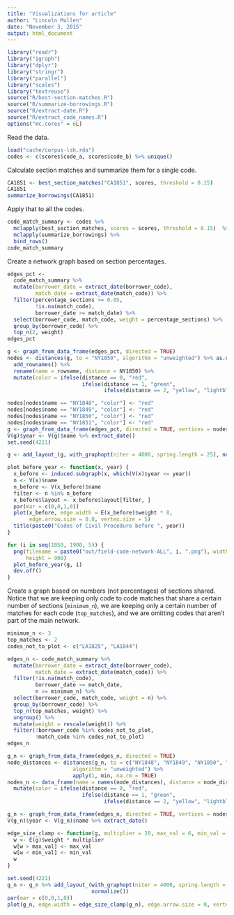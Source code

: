 ```yaml
---
title: "Visualizations for article"
author: "Lincoln Mullen"
date: "November 3, 2015"
output: html_document
---
```


```r
library("readr")
library("igraph")
library("dplyr")
library("stringr")
library("parallel")
library("scales")
library("textreuse")
source("R/best-section-matches.R")
source("R/summarize-borrowings.R")
source("R/extract-date.R")
source("R/extract_code_names.R")
options("mc.cores" = 6L)
```

Read the data.

```r
load("cache/corpus-lsh.rda")
codes <- c(scores$code_a, scores$code_b) %>% unique()
```

Calculate section matches and summarize them for a single code.

```r
CA1851 <- best_section_matches("CA1851", scores, threshold = 0.15)
CA1851
summarize_borrowings(CA1851)
```

Apply that to all the codes.

```r
code_match_summary <- codes %>% 
  mclapply(best_section_matches, scores = scores, threshold = 0.15)  %>% 
  mclapply(summarize_borrowings) %>% 
  bind_rows()
code_match_summary
```

Create a network graph based on section percentages.

```r
edges_pct <-
  code_match_summary %>% 
  mutate(borrower_date = extract_date(borrower_code),
         match_date = extract_date(match_code)) %>% 
  filter(percentage_sections >= 0.05,
         !is.na(match_code),
         borrower_date >= match_date) %>% 
  select(borrower_code, match_code, weight = percentage_sections) %>% 
  group_by(borrower_code) %>% 
  top_n(2, weight)
edges_pct

g <- graph_from_data_frame(edges_pct, directed = TRUE) 
nodes <- distances(g, to = "NY1850", algorithm = "unweighted") %>% as.data.frame() %>% 
  add_rownames() %>% 
  rename(name = rowname, distance = NY1850) %>% 
  mutate(color = ifelse(distance == 0, "red",
                        ifelse(distance == 1, "green",
                               ifelse(distance == 2, "yellow", "lightblue"))))

nodes[nodes$name == "NY1848", "color"] <- "red"
nodes[nodes$name == "NY1849", "color"] <- "red"
nodes[nodes$name == "NY1850", "color"] <- "red"
nodes[nodes$name == "NY1851", "color"] <- "red"
g <- graph_from_data_frame(edges_pct, directed = TRUE, vertices = nodes) 
V(g)$year <- V(g)$name %>% extract_date()
set.seed(4221)

g <- add_layout_(g, with_graphopt(niter = 4000, spring.length = 25), normalize())

plot_before_year <- function(x, year) {
  x_before <- induced.subgraph(x, which(V(x)$year <= year))
  n <- V(x)$name
  n_before <- V(x_before)$name
  filter <- n %in% n_before
  x_before$layout <- x_before$layout[filter, ]
  par(mar = c(0,0,1,0))
  plot(x_before, edge.width = E(x_before)$weight * 8,
       edge.arrow.size = 0.0, vertex.size = 5)
  title(paste0("Codes of Civil Procedure before ", year))
} 

for (i in seq(1850, 1900, 5)) {
  png(filename = paste0("out/field-code-network-ALL", i, ".png"), width = 1200,
      height = 900)
  plot_before_year(g, i)
  dev.off()
}
```

Create a graph based on numbers (not percentages) of sections shared. Notice that we are keeping only code to code matches that share a certain number of sections (`minimum_n`), we are keeping only a certain number of matches for each code (`top_matches`), and we are omitting codes that aren't part of the main network.

```r
minimum_n <- 3
top_matches <- 2
codes_not_to_plot <- c("LA1825", "LA1844")

edges_n <- code_match_summary %>% 
  mutate(borrower_date = extract_date(borrower_code),
         match_date = extract_date(match_code)) %>% 
  filter(!is.na(match_code),
         borrower_date >= match_date,
         n >= minimum_n) %>%  
  select(borrower_code, match_code, weight = n) %>% 
  group_by(borrower_code) %>% 
  top_n(top_matches, weight) %>% 
  ungroup() %>% 
  mutate(weight = rescale(weight)) %>% 
  filter(!borrower_code %in% codes_not_to_plot,
         !match_code %in% codes_not_to_plot)
edges_n

g_n <- graph_from_data_frame(edges_n, directed = TRUE) 
node_distances <- distances(g_n, to = c("NY1848", "NY1849", "NY1850", "NY1851"),
                     algorithm = "unweighted") %>% 
                     apply(1, min, na.rm = TRUE)
nodes_n <- data_frame(name = names(node_distances), distance = node_distances) %>% 
  mutate(color = ifelse(distance == 0, "red",
                        ifelse(distance == 1, "green",
                               ifelse(distance == 2, "yellow", "lightblue"))))

g_n <- graph_from_data_frame(edges_n, directed = TRUE, vertices = nodes_n) 
V(g_n)$year <- V(g_n)$name %>% extract_date()

edge_size_clamp <- function(g, multiplier = 20, max_val = 6, min_val = 0.5) {
  w <- E(g)$weight * multiplier
  w[w > max_val] <- max_val
  w[w < min_val] <- min_val
  w
}

set.seed(4221)
g_n <- g_n %>% add_layout_(with_graphopt(niter = 4000, spring.length = 45),
                           normalize())
par(mar = c(0,0,1,0))
plot(g_n, edge.width = edge_size_clamp(g_n), edge.arrow.size = 0, vertex.size = 5)
```
